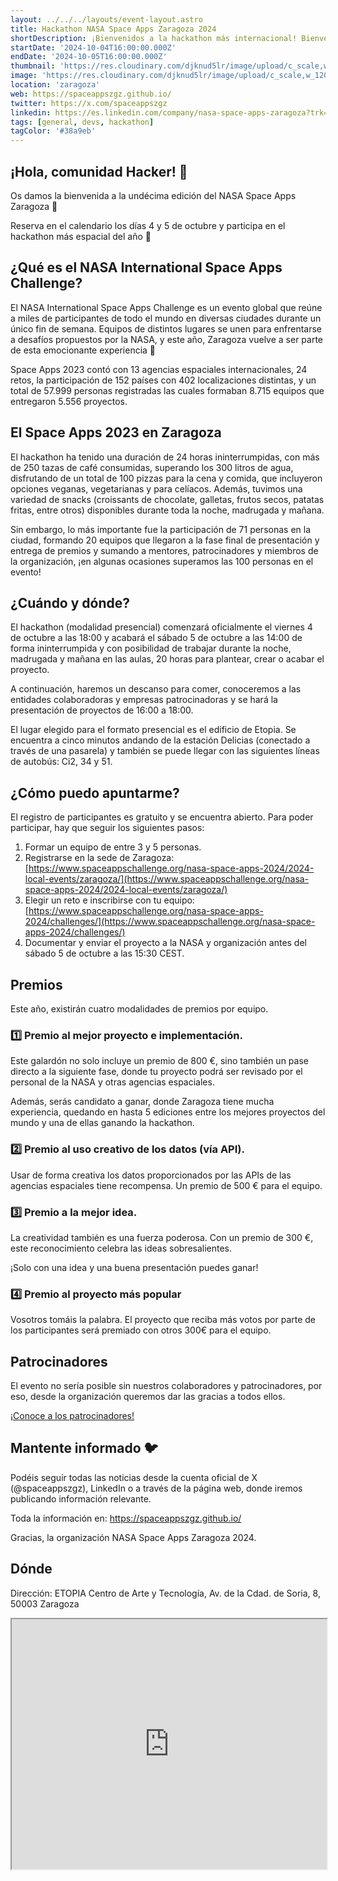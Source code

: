```yaml
---
layout: ../../../layouts/event-layout.astro
title: Hackathon NASA Space Apps Zaragoza 2024
shortDescription: ¡Bienvenidos a la hackathon más internacional! Bienvenidos al NASA International Space Apps Challenge Zaragoza 2024, un evento local donde la innovación y la colaboración se unen para abordar los desafíos del futuro 🚀
startDate: '2024-10-04T16:00:00.000Z'
endDate: '2024-10-05T16:00:00.000Z'
thumbnail: 'https://res.cloudinary.com/djknud5lr/image/upload/c_scale,w_1200/v1726777336/hackaton-nasa-zaragoza_skubrf.webp'
image: 'https://res.cloudinary.com/djknud5lr/image/upload/c_scale,w_1200/v1726777336/hackaton-nasa-zaragoza_skubrf.webp'
location: 'zaragoza'
web: https://spaceappszgz.github.io/
twitter: https://x.com/spaceappszgz
linkedin: https://es.linkedin.com/company/nasa-space-apps-zaragoza?trk=public_post_follow-view-profile
tags: [general, devs, hackathon]
tagColor: '#38a9eb'
---
```


## ¡Hola, comunidad Hacker! 👋

Os damos la bienvenida a la undécima edición del NASA Space Apps Zaragoza 🚀

Reserva en el calendario los días 4 y 5 de octubre y participa en el hackathon más espacial del año 📅

## ¿Qué es el NASA International Space Apps Challenge?

El NASA International Space Apps Challenge es un evento global que reúne a miles de participantes de todo el mundo en diversas ciudades durante un único fin de semana. Equipos de distintos lugares se unen para enfrentarse a desafíos propuestos por la NASA, y este año, Zaragoza vuelve a ser parte de esta emocionante experiencia 🚀

Space Apps 2023 contó con 13 agencias espaciales internacionales, 24 retos, la participación de 152 países con 402 localizaciones distintas, y un total de 57.999 personas registradas las cuales formaban 8.715 equipos que entregaron 5.556 proyectos.

## El Space Apps 2023 en Zaragoza

El hackathon ha tenido una duración de 24 horas ininterrumpidas, con más de 250 tazas de café consumidas, superando los 300 litros de agua, disfrutando de un total de 100 pizzas para la cena y comida, que incluyeron opciones veganas, vegetarianas y para celíacos. Además, tuvimos una variedad de snacks (croissants de chocolate, galletas, frutos secos, patatas fritas, entre otros) disponibles durante toda la noche, madrugada y mañana.

Sin embargo, lo más importante fue la participación de 71 personas en la ciudad, formando 20 equipos que llegaron a la fase final de presentación y entrega de premios y sumando a mentores, patrocinadores y miembros de la organización, ¡en algunas ocasiones superamos las 100 personas en el evento!

## ¿Cuándo y dónde?

El hackathon (modalidad presencial) comenzará oficialmente el viernes 4 de octubre a las 18:00 y acabará el sábado 5 de octubre a las 14:00 de forma ininterrumpida y con posibilidad de trabajar durante la noche, madrugada y mañana en las aulas, 20 horas para plantear, crear o acabar el proyecto.

A continuación, haremos un descanso para comer, conoceremos a las entidades colaboradoras y empresas patrocinadoras y se hará la presentación de proyectos de 16:00 a 18:00.

El lugar elegido para el formato presencial es el edificio de Etopia. Se encuentra a cinco minutos andando de la estación Delicias (conectado a través de una pasarela) y también se puede llegar con las siguientes líneas de autobús: Ci2, 34 y 51.

## ¿Cómo puedo apuntarme?

El registro de participantes es gratuito y se encuentra abierto. Para poder participar, hay que seguir los siguientes pasos:

1. Formar un equipo de entre 3 y 5 personas.
2. Registrarse en la sede de Zaragoza: [https://www.spaceappschallenge.org/nasa-space-apps-2024/2024-local-events/zaragoza/](https://www.spaceappschallenge.org/nasa-space-apps-2024/2024-local-events/zaragoza/)
3. Elegir un reto e inscribirse con tu equipo: [https://www.spaceappschallenge.org/nasa-space-apps-2024/challenges/](https://www.spaceappschallenge.org/nasa-space-apps-2024/challenges/)
4. Documentar y enviar el proyecto a la NASA y organización antes del sábado 5 de octubre a las 15:30 CEST.

## Premios

Este año, existirán cuatro modalidades de premios por equipo.

### 1️⃣ Premio al mejor proyecto e implementación.

Este galardón no solo incluye un premio de 800 €, sino también un pase directo a la siguiente fase, donde tu proyecto podrá ser revisado por el personal de la NASA y otras agencias espaciales.

Además, serás candidato a ganar, donde Zaragoza tiene mucha experiencia, quedando en hasta 5 ediciones entre los mejores proyectos del mundo y una de ellas ganando la hackathon.

### 2️⃣ Premio al uso creativo de los datos (vía API).

Usar de forma creativa los datos proporcionados por las APIs de las agencias espaciales tiene recompensa. Un premio de 500 € para el equipo.

### 3️⃣ Premio a la mejor idea.

La creatividad también es una fuerza poderosa. Con un premio de 300 €, este reconocimiento celebra las ideas sobresalientes.

¡Solo con una idea y una buena presentación puedes ganar!

### 4️⃣ Premio al proyecto más popular

Vosotros tomáis la palabra. El proyecto que reciba más votos por parte de los participantes será premiado con otros 300€ para el equipo.

## Patrocinadores

El evento no sería posible sin nuestros colaboradores y patrocinadores, por eso, desde la organización queremos dar las gracias a todos ellos.

[¡Conoce a los patrocinadores!](https://spaceappszgz.github.io/)

## Mantente informado 🐦

Podéis seguir todas las noticias desde la cuenta oficial de X (@spaceappszgz), LinkedIn o a través de la página web, donde iremos publicando información relevante.

Toda la información en: https://spaceappszgz.github.io/

Gracias, la organización NASA Space Apps Zaragoza 2024.

## Dónde

Dirección: ETOPIA Centro de Arte y Tecnología, Av. de la Cdad. de Soria, 8, 50003 Zaragoza

<iframe
  style="width: 100%; height: 400px;"
  height="400"
  allowfullscreen=""
  loading="lazy"
  referrerpolicy="no-referrer-when-downgrade"
  src="https://www.google.com/maps/embed?pb=!1m18!1m12!1m3!1d11923.323410967896!2d-0.9175121664984415!3d41.65939647347074!2m3!1f0!2f0!3f0!3m2!1i1024!2i768!4f13.1!3m3!1m2!1s0xd596b4aded0f4d1%3A0x12f8c30f1a51a61f!2sETOPIA%20Centro%20de%20Arte%20y%20Tecnolog%C3%ADa!5e0!3m2!1ses!2ses!4v1726776840201!5m2!1ses!2ses"
  aria-label="ETOPIA Centro de Arte y Tecnología, Av. de la Cdad. de Soria, 8, 50003 Zaragoza"
></iframe>
